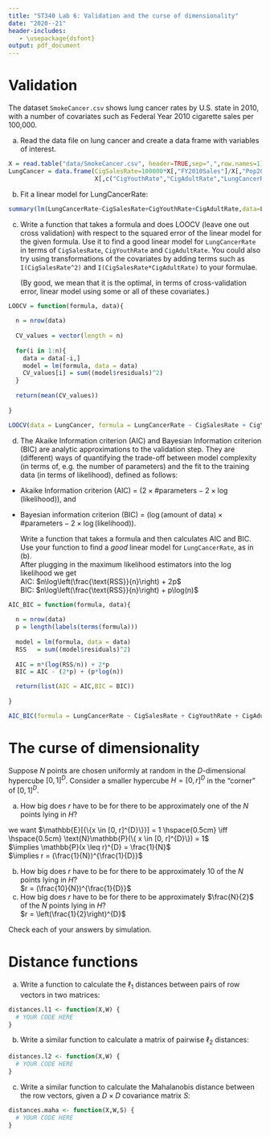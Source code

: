```yaml
---
title: "ST340 Lab 6: Validation and the curse of dimensionality"
date: "2020--21"
header-includes:
   - \usepackage{dsfont}
output: pdf_document
---
```

# Validation

The dataset `SmokeCancer.csv` shows lung cancer rates by U.S. state in 2010, with a number of covariates such as Federal Year 2010 cigarette sales per 100,000.

(a) Read the data file on lung cancer and create a data frame with variables of interest.
```r
X = read.table("data/SmokeCancer.csv", header=TRUE,sep=",",row.names=1)
LungCancer = data.frame(CigSalesRate=100000*X[,"FY2010Sales"]/X[,"Pop2010"],
                        X[,c("CigYouthRate","CigAdultRate","LungCancerRate")])
```

(b) Fit a linear model for LungCancerRate:
```r
summary(lm(LungCancerRate~CigSalesRate+CigYouthRate+CigAdultRate,data=LungCancer))
```

(c) Write a function that takes a formula and does LOOCV (leave one out cross validation) with respect to the squared error of the linear model for the given formula. Use it to find a good linear model for `LungCancerRate` in terms of `CigSalesRate`, `CigYouthRate` and `CigAdultRate`. You could also try using transformations of the covariates by adding terms such as `I(CigSalesRate^2)` and `I(CigSalesRate*CigAdultRate)` to your formulae. 

    (By good, we mean that it is the optimal, in terms of cross-validation error, linear model using some or all of these covariates.)

```r
LOOCV = function(formula, data){
  
  n = nrow(data)
  
  CV_values = vector(length = n)
  
  for(i in 1:n){
    data = data[-i,]
    model = lm(formula, data = data)
    CV_values[i] = sum((model$residuals)^2)
  }
  
  return(mean(CV_values))
  
}
```


```r
LOOCV(data = LungCancer, formula = LungCancerRate ~ CigSalesRate + CigYouthRate + CigAdultRate)

```



(d) The Akaike Information criterion (AIC) and Bayesian Information criterion (BIC) are analytic approximations to the validation step. They are (different) ways of quantifying the trade-off between model complexity (in terms of, e.g. the number of parameters) and the fit to the training data (in terms of likelihood), defined as follows:

* Akaike Information criterion (AIC) = $(2 \times \#\text{parameters} - 2 \times \log(\text{likelihood}))$, and 
* Bayesian information criterion (BIC) = $(\log(\text{amount of data}) \times \#\text{parameters} - 2 \times \log(\text{likelihood}))$.

    Write a function that takes a formula and then calculates AIC and BIC. Use your function to find a *good* linear model for `LungCancerRate`, as in (b).
\
After plugging in the maximum likelihood estimators into the log likelihood we get
\
AIC:  $n\log\left(\frac{\text{RSS}}{n}\right) + 2p$
\
BIC:  $n\log\left(\frac{\text{RSS}}{n}\right) + p\log(n)$


```r
AIC_BIC = function(formula, data){
  
  n = nrow(data)
  p = length(labels(terms(formula)))
  
  model = lm(formula, data = data)
  RSS   = sum((model$residuals)^2)
  
  AIC = n*(log(RSS/n)) + 2*p
  BIC = AIC - (2*p) + (p*log(n))

  return(list(AIC = AIC,BIC = BIC))
  
}
```


```r
AIC_BIC(formula = LungCancerRate ~ CigSalesRate + CigYouthRate + CigAdultRate, data = LungCancer)
```















# The curse of dimensionality

Suppose $N$ points are chosen uniformly at random in the $D$-dimensional hypercube $[0,1]^D$. Consider a smaller hypercube $H = [0,r]^D$ in the "corner" of $[0,1]^D$.

(a) How big does $r$ have to be for there to be approximately one of the $N$ points lying in $H$?

we want $\mathbb{E}[{\{x \in [0, r]^{D}\}}] = 1 \hspace{0.5cm} \iff \hspace{0.5cm}   \text{N}\mathbb{P}(\{ x \in [0, r]^{D}\}) = 1$ 
\
$\implies \mathbb{P}(x \leq r)^{D} = \frac{1}{N}$
\
$\implies r = (\frac{1}{N})^{\frac{1}{D}}$


(b) How big does $r$ have to be for there to be approximately 10 of the $N$ points lying in $H$?
\
$r = (\frac{10}{N})^{\frac{1}{D}}$
\
(c) How big does $r$ have to be for there to be approximately $\frac{N}{2}$ of the $N$ points lying in $H$?
\
$r = \left(\frac{1}{2}\right)^{D}$
\

Check each of your answers by simulation.




# Distance functions

(a) Write a function to calculate the $\ell_1$ distances between pairs of row vectors in two matrices:
```r
distances.l1 <- function(X,W) {
  # YOUR CODE HERE
}
```

(b) Write a similar function to calculate a matrix of pairwise $\ell_2$ distances:
```r
distances.l2 <- function(X,W) {
  # YOUR CODE HERE
}
```

(c) Write a similar function to calculate the Mahalanobis distance between the row vectors, given a $D \times D$ covariance matrix $S$:
```r
distances.maha <- function(X,W,S) {
  # YOUR CODE HERE
}
```
